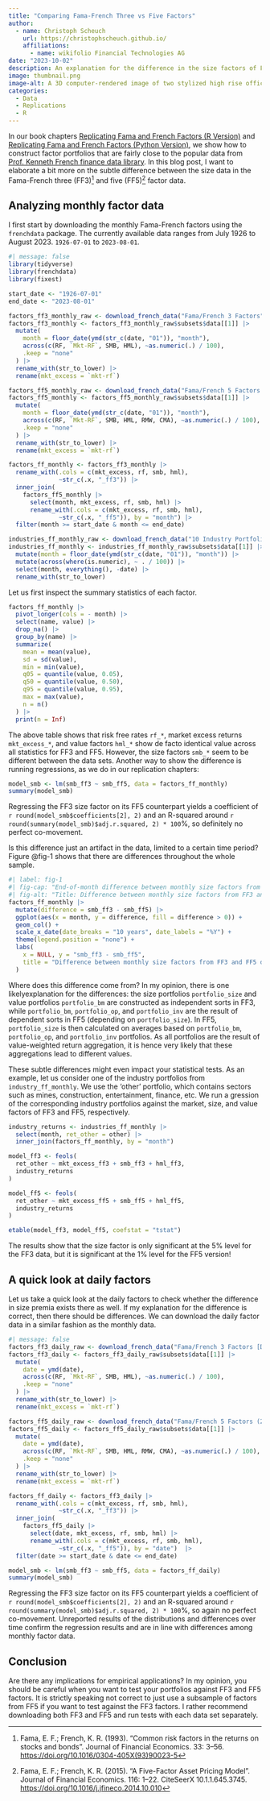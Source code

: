```yaml
---
title: "Comparing Fama-French Three vs Five Factors"
author:
  - name: Christoph Scheuch
    url: https://christophscheuch.github.io/
    affiliations:
      - name: wikifolio Financial Technologies AG
date: "2023-10-02"
description: An explanation for the difference in the size factors of Fama and French 3 and 5 factor data
image: thumbnail.png
image-alt: A 3D computer-rendered image of two stylized high rise office buildings, one small building and one large building, both buildings visible in the frame. Created with DALL-E 3.
categories: 
  - Data
  - Replications
  - R
--- 
```


In our book chapters [Replicating Fama and French Factors (R Version)](../../r/replicating-fama-and-french-factors) and [Replicating Fama and French Factors (Python Version)](../../python/replicating-fama-and-french-factors), we show how to construct factor portfolios that are fairly close to the popular data from [Prof. Kenneth French finance data library](https://mba.tuck.dartmouth.edu/pages/faculty/ken.french/data_library.html). In this blog post, I want to elaborate a bit more on the subtle difference between the size data in the Fama-French three (FF3)[^1] and five (FF5)[^2] factor data. 

## Analyzing monthly factor data

I first start by downloading the monthly Fama-French factors using the `frenchdata` package. The currently available data ranges from July 1926 to August 2023. `1926-07-01` to `2023-08-01`.

```r
#| message: false
library(tidyverse)
library(frenchdata)
library(fixest)

start_date <- "1926-07-01"
end_date <- "2023-08-01"

factors_ff3_monthly_raw <- download_french_data("Fama/French 3 Factors")
factors_ff3_monthly <- factors_ff3_monthly_raw$subsets$data[[1]] |>
  mutate(
    month = floor_date(ymd(str_c(date, "01")), "month"),
    across(c(RF, `Mkt-RF`, SMB, HML), ~as.numeric(.) / 100),
    .keep = "none"
  ) |>
  rename_with(str_to_lower) |>
  rename(mkt_excess = `mkt-rf`)

factors_ff5_monthly_raw <- download_french_data("Fama/French 5 Factors (2x3)")
factors_ff5_monthly <- factors_ff5_monthly_raw$subsets$data[[1]] |>
  mutate(
    month = floor_date(ymd(str_c(date, "01")), "month"),
    across(c(RF, `Mkt-RF`, SMB, HML, RMW, CMA), ~as.numeric(.) / 100),
    .keep = "none"
  ) |>
  rename_with(str_to_lower) |>
  rename(mkt_excess = `mkt-rf`) 

factors_ff_monthly <- factors_ff3_monthly |> 
  rename_with(.cols = c(mkt_excess, rf, smb, hml),
              ~str_c(.x, "_ff3")) |> 
  inner_join(
    factors_ff5_monthly |> 
      select(month, mkt_excess, rf, smb, hml) |> 
      rename_with(.cols = c(mkt_excess, rf, smb, hml),
              ~str_c(.x, "_ff5")), by = "month") |> 
  filter(month >= start_date & month <= end_date)

industries_ff_monthly_raw <- download_french_data("10 Industry Portfolios")
industries_ff_monthly <- industries_ff_monthly_raw$subsets$data[[1]] |>
  mutate(month = floor_date(ymd(str_c(date, "01")), "month")) |>
  mutate(across(where(is.numeric), ~ . / 100)) |>
  select(month, everything(), -date) |>
  rename_with(str_to_lower)
```

Let us first inspect the summary statistics of each factor.

```r
factors_ff_monthly |> 
  pivot_longer(cols = - month) |> 
  select(name, value) |>
  drop_na() |>
  group_by(name) |>
  summarize(
    mean = mean(value),
    sd = sd(value),
    min = min(value),
    q05 = quantile(value, 0.05),
    q50 = quantile(value, 0.50),
    q95 = quantile(value, 0.95),
    max = max(value),
    n = n()
  ) |> 
  print(n = Inf)
```

The above table shows that risk free rates `rf_*`, market excess returns `mkt_excess_*`, and value factors `hml_*` show de facto identical value across all statistics for FF3 and FF5. However, the size factors `smb_*`  seem to be different between the data sets. Another way to show the difference is running regressions, as we do in our replication chapters:

```r
model_smb <- lm(smb_ff3 ~ smb_ff5, data = factors_ff_monthly)
summary(model_smb)
```

Regressing the FF3 size factor on its FF5 counterpart yields a coefficient of `r round(model_smb$coefficients[2], 2)` and an R-squared around `r round(summary(model_smb)$adj.r.squared, 2) * 100`%, so definitely no perfect co-movement. 

Is this difference just an artifact in the data, limited to a certain time period? Figure @fig-1 shows that there are differences throughout the whole sample.

```r
#| label: fig-1
#| fig-cap: "End-of-month difference between monthly size factors from Fama-French three (FF3) and five (FF5) factor data."
#| fig-alt: "Title: Difference between monthly size factors from FF3 and FF5 data. The figure shows a bar chart  of end-of-month differences between monthly size factors Fama-French three (FF3) and five (FF5) data. The figure demonstrates that the differences exist throughout the full period from 1926 to 2023."
factors_ff_monthly |> 
  mutate(difference = smb_ff3 - smb_ff5) |> 
  ggplot(aes(x = month, y = difference, fill = difference > 0)) +
  geom_col() +
  scale_x_date(date_breaks = "10 years", date_labels = "%Y") +
  theme(legend.position = "none") + 
  labs(
    x = NULL, y = "smb_ff3 - smb_ff5",
    title = "Difference between monthly size factors from FF3 and FF5 data"
  )
```

Where does this difference come from? In my opinion, there is one likelyexplanation for the differences: the size portfolios `portfolio_size` and value portfolios `portfolio_bm` are constructed as independent sorts in FF3, while `portfolio_bm`, `portfolio_op`, and `portfolio_inv` are the result of dependent sorts in FF5 (depending on `portfolio_size`). In FF5, `portfolio_size` is then calculated on averages based on `portfolio_bm`, `portfolio_op`, and `portfolio_inv` portfolios. As all portfolios are the result of value-weighted return aggregation, it is hence very likely that these aggregations lead to different values. 

These subtle differences might even impact your statistical tests. As an example, let us consider one of the industry portfolios from `industry_ff_monthly`. We use the 'other' portfolio, which contains sectors such as mines, construction, entertainment, finance, etc. We run a gression of the corresponding industry portfolios against the market, size, and value factors of FF3 and FF5, respectively.

```r
industry_returns <- industries_ff_monthly |> 
  select(month, ret_other = other) |> 
  inner_join(factors_ff_monthly, by = "month")

model_ff3 <- feols(
  ret_other ~ mkt_excess_ff3 + smb_ff3 + hml_ff3, 
  industry_returns
)

model_ff5 <- feols(
  ret_other ~ mkt_excess_ff5 + smb_ff5 + hml_ff5, 
  industry_returns
)

etable(model_ff3, model_ff5, coefstat = "tstat")
```

The results show that the size factor is only significant at the 5% level for the FF3 data, but it is significant at the 1% level for the FF5 version!

## A quick look at daily factors

Let us take a quick look at the daily factors to check whether the difference in size premia exists there as well. If my explanation for the difference is correct, then there should be differences. We can download the daily factor data in a similar fashion as the monthly data. 

```r
#| message: false
factors_ff3_daily_raw <- download_french_data("Fama/French 3 Factors [Daily]")
factors_ff3_daily <- factors_ff3_daily_raw$subsets$data[[1]] |>
  mutate(
    date = ymd(date),
    across(c(RF, `Mkt-RF`, SMB, HML), ~as.numeric(.) / 100),
    .keep = "none"
  ) |>
  rename_with(str_to_lower) |>
  rename(mkt_excess = `mkt-rf`)

factors_ff5_daily_raw <- download_french_data("Fama/French 5 Factors (2x3) [Daily]")
factors_ff5_daily <- factors_ff5_daily_raw$subsets$data[[1]] |>
  mutate(
    date = ymd(date),
    across(c(RF, `Mkt-RF`, SMB, HML, RMW, CMA), ~as.numeric(.) / 100),
    .keep = "none"
  ) |>
  rename_with(str_to_lower) |>
  rename(mkt_excess = `mkt-rf`) 

factors_ff_daily <- factors_ff3_daily |> 
  rename_with(.cols = c(mkt_excess, rf, smb, hml),
              ~str_c(.x, "_ff3")) |> 
  inner_join(
    factors_ff5_daily |> 
      select(date, mkt_excess, rf, smb, hml) |> 
      rename_with(.cols = c(mkt_excess, rf, smb, hml),
              ~str_c(.x, "_ff5")), by = "date")  |> 
  filter(date >= start_date & date <= end_date)

model_smb <- lm(smb_ff3 ~ smb_ff5, data = factors_ff_daily)
summary(model_smb)
```

Regressing the FF3 size factor on its FF5 counterpart yields a coefficient of `r round(model_smb$coefficients[2], 2)` and an R-squared around `r round(summary(model_smb)$adj.r.squared, 2) * 100`%, so again no perfect co-movement. Unreported results of the distributions and differences over time confirm the regression results and are in line with differences among monthly factor data.

## Conclusion

Are there any implications for empirical applications? In my opinion, you should be careful when you want to test your portfolios against FF3 and FF5 factors. It is strictly speaking not correct to just use a subsample of factors from FF5 if you want to test against the FF3 factors. I rather recommend downloading both FF3 and FF5 and run tests with each data set separately. 


[^1]: Fama, E. F.; French, K. R. (1993). "Common risk factors in the returns on stocks and bonds". Journal of Financial Economics. 33: 3–56. [https://doi.org/10.1016/0304-405X(93)90023-5](https://doi.org/10.1016/0304-405X(93)90023-5)

[^2]: Fama, E. F.; French, K. R. (2015). "A Five-Factor Asset Pricing Model". Journal of Financial Economics. 116: 1–22. CiteSeerX 10.1.1.645.3745. [https://doi.org/10.1016/j.jfineco.2014.10.010](https://doi.org/10.1016/j.jfineco.2014.10.010)
